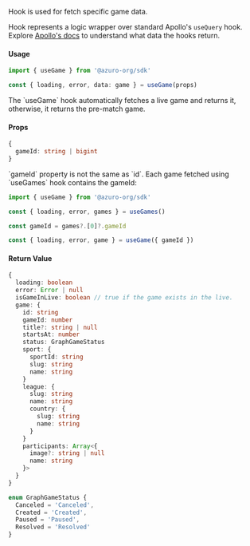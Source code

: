 
Hook is used for fetch specific game data.

Hook represents a logic wrapper over standard Apollo's `useQuery` hook. Explore [Apollo's docs](https://www.apollographql.com/docs/react/api/react/hooks#usequery) to understand what data the hooks return.

#### Usage

```ts
import { useGame } from '@azuro-org/sdk'

const { loading, error, data: game } = useGame(props)
```

<Callout type="info">
  The `useGame` hook automatically fetches a live game and returns it, otherwise, it returns the pre-match game.
</Callout>

#### Props

```ts
{
  gameId: string | bigint
}
```

<Callout type="warning">
  `gameId` property is not the same as `id`. Each game fetched using `useGames` hook contains the gameId:

  ```ts
  import { useGame } from '@azuro-org/sdk'

  const { loading, error, games } = useGames()

  const gameId = games?.[0]?.gameId

  const { loading, error, game } = useGame({ gameId })
  ```
</Callout>

#### Return Value
```ts
{ 
  loading: boolean
  error: Error | null
  isGameInLive: boolean // true if the game exists in the live.
  game: { 
    id: string
    gameId: number
    title?: string | null
    startsAt: number
    status: GraphGameStatus
    sport: { 
      sportId: string
      slug: string
      name: string 
    }
    league: {
      slug: string
      name: string
      country: { 
        slug: string
        name: string 
      } 
    }
    participants: Array<{ 
      image?: string | null
      name: string 
    }>
  } 
}

enum GraphGameStatus {
  Canceled = 'Canceled',
  Created = 'Created',
  Paused = 'Paused',
  Resolved = 'Resolved'
}
```
